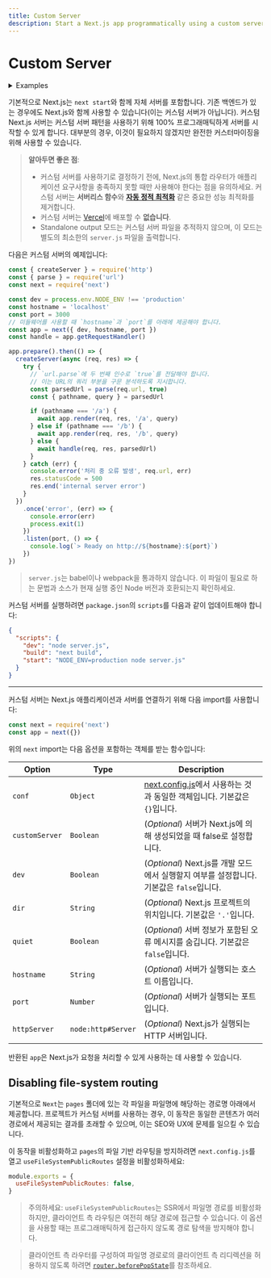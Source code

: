 ```yaml
---
title: Custom Server
description: Start a Next.js app programmatically using a custom server.
---
```


# Custom Server

<details>
  <summary>Examples</summary>

- [Custom Server](https://github.com/vercel/next.js/tree/canary/examples/custom-server)
- [SSR Caching](https://github.com/vercel/next.js/tree/canary/examples/ssr-caching)

</details>

기본적으로 Next.js는 `next start`와 함께 자체 서버를 포함합니다. 기존 백엔드가 있는 경우에도 Next.js와 함께 사용할 수 있습니다(이는 커스텀 서버가 아닙니다). 커스텀 Next.js 서버는 커스텀 서버 패턴을 사용하기 위해 100% 프로그래매틱하게 서버를 시작할 수 있게 합니다. 대부분의 경우, 이것이 필요하지 않겠지만 완전한 커스터마이징을 위해 사용할 수 있습니다.

> **알아두면 좋은 점**:
>
> - 커스텀 서버를 사용하기로 결정하기 전에, Next.js의 통합 라우터가 애플리케이션 요구사항을 충족하지 못할 때만 사용해야 한다는 점을 유의하세요. 커스텀 서버는 **서버리스 함수**와 **[자동 정적 최적화](/docs/pages/building-your-application/rendering/automatic-static-optimization)** 같은 중요한 성능 최적화를 제거합니다.
> - 커스텀 서버는 [Vercel](https://vercel.com/solutions/nextjs)에 배포할 수 **없습니다**.
> - Standalone output 모드는 커스텀 서버 파일을 추적하지 않으며, 이 모드는 별도의 최소한의 `server.js` 파일을 출력합니다.

다음은 커스텀 서버의 예제입니다:

```js filename="server.js"
const { createServer } = require('http')
const { parse } = require('url')
const next = require('next')

const dev = process.env.NODE_ENV !== 'production'
const hostname = 'localhost'
const port = 3000
// 미들웨어를 사용할 때 `hostname`과 `port`를 아래에 제공해야 합니다.
const app = next({ dev, hostname, port })
const handle = app.getRequestHandler()

app.prepare().then(() => {
  createServer(async (req, res) => {
    try {
      // `url.parse`에 두 번째 인수로 `true`를 전달해야 합니다.
      // 이는 URL의 쿼리 부분을 구문 분석하도록 지시합니다.
      const parsedUrl = parse(req.url, true)
      const { pathname, query } = parsedUrl

      if (pathname === '/a') {
        await app.render(req, res, '/a', query)
      } else if (pathname === '/b') {
        await app.render(req, res, '/b', query)
      } else {
        await handle(req, res, parsedUrl)
      }
    } catch (err) {
      console.error('처리 중 오류 발생', req.url, err)
      res.statusCode = 500
      res.end('internal server error')
    }
  })
    .once('error', (err) => {
      console.error(err)
      process.exit(1)
    })
    .listen(port, () => {
      console.log(`> Ready on http://${hostname}:${port}`)
    })
})
```

> `server.js`는 babel이나 webpack을 통과하지 않습니다. 이 파일이 필요로 하는 문법과 소스가 현재 실행 중인 Node 버전과 호환되는지 확인하세요.

커스텀 서버를 실행하려면 `package.json`의 `scripts`를 다음과 같이 업데이트해야 합니다:

```json filename="package.json"
{
  "scripts": {
    "dev": "node server.js",
    "build": "next build",
    "start": "NODE_ENV=production node server.js"
  }
}
```

---

커스텀 서버는 Next.js 애플리케이션과 서버를 연결하기 위해 다음 import를 사용합니다:

```js
const next = require('next')
const app = next({})
```

위의 `next` import는 다음 옵션을 포함하는 객체를 받는 함수입니다:

| Option         | Type               | Description                                                                                                          |
| -------------- | ------------------ | -------------------------------------------------------------------------------------------------------------------- |
| `conf`         | `Object`           | [next.config.js](/docs/pages/api-reference/next-config-js)에서 사용하는 것과 동일한 객체입니다. 기본값은 `{}`입니다. |
| `customServer` | `Boolean`          | (_Optional_) 서버가 Next.js에 의해 생성되었을 때 false로 설정합니다.                                                 |
| `dev`          | `Boolean`          | (_Optional_) Next.js를 개발 모드에서 실행할지 여부를 설정합니다. 기본값은 `false`입니다.                             |
| `dir`          | `String`           | (_Optional_) Next.js 프로젝트의 위치입니다. 기본값은 `'.'`입니다.                                                    |
| `quiet`        | `Boolean`          | (_Optional_) 서버 정보가 포함된 오류 메시지를 숨깁니다. 기본값은 `false`입니다.                                      |
| `hostname`     | `String`           | (_Optional_) 서버가 실행되는 호스트 이름입니다.                                                                      |
| `port`         | `Number`           | (_Optional_) 서버가 실행되는 포트입니다.                                                                             |
| `httpServer`   | `node:http#Server` | (_Optional_) Next.js가 실행되는 HTTP 서버입니다.                                                                     |

반환된 `app`은 Next.js가 요청을 처리할 수 있게 사용하는 데 사용할 수 있습니다.

## Disabling file-system routing

기본적으로 `Next`는 `pages` 폴더에 있는 각 파일을 파일명에 해당하는 경로명 아래에서 제공합니다. 프로젝트가 커스텀 서버를 사용하는 경우, 이 동작은 동일한 콘텐츠가 여러 경로에서 제공되는 결과를 초래할 수 있으며, 이는 SEO와 UX에 문제를 일으킬 수 있습니다.

이 동작을 비활성화하고 `pages`의 파일 기반 라우팅을 방지하려면 `next.config.js`를 열고 `useFileSystemPublicRoutes` 설정을 비활성화하세요:

```js filename="next.config.js"
module.exports = {
  useFileSystemPublicRoutes: false,
}
```

> 주의하세요: `useFileSystemPublicRoutes`는 SSR에서 파일명 경로를 비활성화하지만, 클라이언트 측 라우팅은 여전히 해당 경로에 접근할 수 있습니다. 이 옵션을 사용할 때는 프로그래매틱하게 접근하지 않도록 경로 탐색을 방지해야 합니다.

> 클라이언트 측 라우터를 구성하여 파일명 경로로의 클라이언트 측 리디렉션을 허용하지 않도록 하려면 [`router.beforePopState`](/docs/pages/api-reference/functions/use-router#routerbeforepopstate)를 참조하세요.

